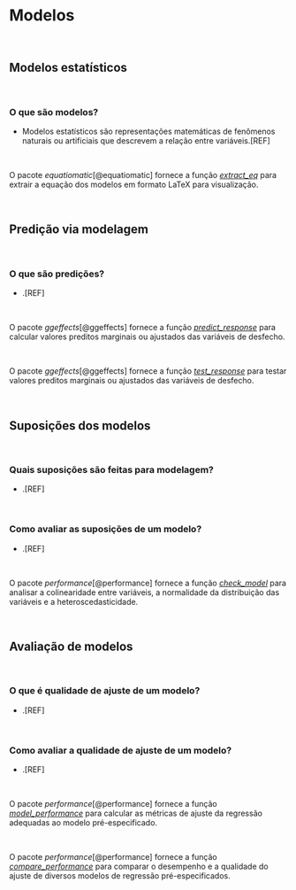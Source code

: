 # **Modelos**

<br>

## Modelos estatísticos

<br>

### O que são modelos?

-   Modelos estatísticos são representações matemáticas de fenômenos naturais ou artificiais que descrevem a relação entre variáveis.[REF]

<br>

::: {.infobox .Rlogo data-latex="{images/Rlogo}"}
O pacote *equatiomatic*[@equatiomatic] fornece a função [*extract_eq*](https://www.rdocumentation.org/packages/equatiomatic/versions/0.3.1/topics/extract_eq) para extrair a equação dos modelos em formato LaTeX para visualização.
:::

<br>

## Predição via modelagem

<br>

### O que são predições?

-   .[REF]

<br>

::: {.infobox .Rlogo data-latex="{images/Rlogo}"}
O pacote *ggeffects*[@ggeffects] fornece a função [*predict_response*](https://www.rdocumentation.org/packages/ggeffects/versions/1.6.0/topics/predict_response) para calcular valores preditos marginais ou ajustados das variáveis de desfecho.
:::

<br>

::: {.infobox .Rlogo data-latex="{images/Rlogo}"}
O pacote *ggeffects*[@ggeffects] fornece a função [*test_response*](https://www.rdocumentation.org/packages/ggeffects/versions/1.6.0/topics/test_response) para testar valores preditos marginais ou ajustados das variáveis de desfecho.
:::

<br>

## Suposições dos modelos

<br>

### Quais suposições são feitas para modelagem?

-   .[REF]

<br>

### Como avaliar as suposições de um modelo?

-   .[REF]

<br>

::: {.infobox .Rlogo data-latex="{images/Rlogo}"}
O pacote *performance*[@performance] fornece a função [*check_model*](https://www.rdocumentation.org/packages/performance/versions/0.10.4/topics/check_model) para analisar a colinearidade entre variáveis, a normalidade da distribuição das variáveis e a heteroscedasticidade.
:::

<br>

## Avaliação de modelos

<br>

### O que é qualidade de ajuste de um modelo?

-   .[REF]

<br>

### Como avaliar a qualidade de ajuste de um modelo?

-   .[REF]

<br>

::: {.infobox .Rlogo data-latex="{images/Rlogo}"}
O pacote *performance*[@performance] fornece a função [*model_performance*](https://www.rdocumentation.org/packages/performance/versions/0.10.4/topics/model_performance) para calcular as métricas de ajuste da regressão adequadas ao modelo pré-especificado.
:::

<br>

::: {.infobox .Rlogo data-latex="{images/Rlogo}"}
O pacote *performance*[@performance] fornece a função [*compare_performance*](https://www.rdocumentation.org/packages/performance/versions/0.10.4/topics/compare_performance) para comparar o desempenho e a qualidade do ajuste de diversos modelos de regressão pré-especificados.
:::

<br>
